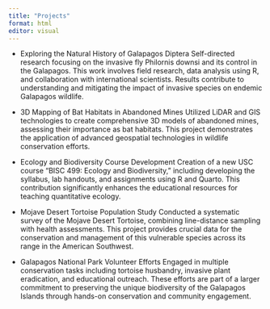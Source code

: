 ```yaml
---
title: "Projects"
format: html
editor: visual
---
```


* Exploring the Natural History of Galapagos Diptera
Self-directed research focusing on the invasive fly Philornis downsi and its control in the Galapagos. This work involves field research, data analysis using R, and collaboration with international scientists. Results contribute to understanding and mitigating the impact of invasive species on endemic Galapagos wildlife.

* 3D Mapping of Bat Habitats in Abandoned Mines
Utilized LiDAR and GIS technologies to create comprehensive 3D models of abandoned mines, assessing their importance as bat habitats. This project demonstrates the application of advanced geospatial technologies in wildlife conservation efforts.

* Ecology and Biodiversity Course Development
Creation of a new USC course "BISC 499: Ecology and Biodiversity," including developing the syllabus, lab handouts, and assignments using R and Quarto. This contribution significantly enhances the educational resources for teaching quantitative ecology.

* Mojave Desert Tortoise Population Study
Conducted a systematic survey of the Mojave Desert Tortoise, combining line-distance sampling with health assessments. This project provides crucial data for the conservation and management of this vulnerable species across its range in the American Southwest.

* Galapagos National Park Volunteer Efforts
Engaged in multiple conservation tasks including tortoise husbandry, invasive plant eradication, and educational outreach. These efforts are part of a larger commitment to preserving the unique biodiversity of the Galapagos Islands through hands-on conservation and community engagement.